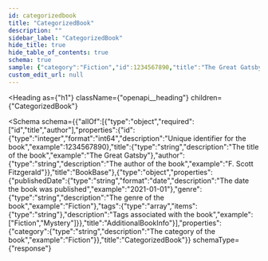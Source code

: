 ```yaml
---
id: categorizedbook
title: "CategorizedBook"
description: ""
sidebar_label: "CategorizedBook"
hide_title: true
hide_table_of_contents: true
schema: true
sample: {"category":"Fiction","id":1234567890,"title":"The Great Gatsby","author":"F. Scott Fitzgerald","publishedDate":"2021-01-01","genre":"Fiction","tags":["Fiction","Mystery"]}
custom_edit_url: null
---
```



<Heading
  as={"h1"}
  className={"openapi__heading"}
  children={"CategorizedBook"}
>
</Heading>





<Schema
  schema={{"allOf":[{"type":"object","required":["id","title","author"],"properties":{"id":{"type":"integer","format":"int64","description":"Unique identifier for the book","example":1234567890},"title":{"type":"string","description":"The title of the book","example":"The Great Gatsby"},"author":{"type":"string","description":"The author of the book","example":"F. Scott Fitzgerald"}},"title":"BookBase"},{"type":"object","properties":{"publishedDate":{"type":"string","format":"date","description":"The date the book was published","example":"2021-01-01"},"genre":{"type":"string","description":"The genre of the book","example":"Fiction"},"tags":{"type":"array","items":{"type":"string"},"description":"Tags associated with the book","example":["Fiction","Mystery"]}},"title":"AdditionalBookInfo"}],"properties":{"category":{"type":"string","description":"The category of the book","example":"Fiction"}},"title":"CategorizedBook"}}
  schemaType={"response"}
>
  
</Schema>
            